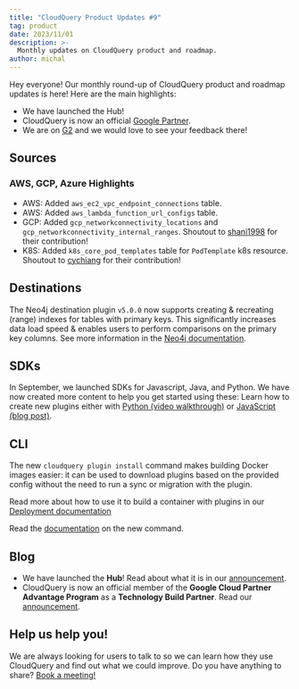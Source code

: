 ```yaml
---
title: "CloudQuery Product Updates #9"
tag: product
date: 2023/11/01
description: >-
  Monthly updates on CloudQuery product and roadmap.
author: michal
---
```



<BlogHeader/>

Hey everyone! Our monthly round-up of CloudQuery product and roadmap updates is here! Here are the main highlights:

- We have launched the Hub!
- CloudQuery is now an official [Google Partner](/blog/announcing-gcp-partnership).
- We are on [G2](https://www.g2.com/products/cloudquery/reviews) and we would love to see your feedback there!

## Sources

### AWS, GCP, Azure Highlights

- AWS: Added `aws_ec2_vpc_endpoint_connections` table.
- AWS: Added `aws_lambda_function_url_configs` table.
- GCP: Added `gcp_networkconnectivity_locations` and `gcp_networkconnectivity_internal_ranges`. Shoutout to [shani1998](https://github.com/shani1998) for their contribution!
- K8S: Added `k8s_core_pod_templates` table for `PodTemplate` k8s resource. Shoutout to [cychiang](https://github.com/cychiang) for their contribution!

## Destinations

The Neo4j destination plugin `v5.0.0` now supports creating & recreating (range) indexes for tables with primary keys. This significantly increases data load speed & enables users to perform comparisons on the primary key columns. See more information in the [Neo4j documentation](https://neo4j.com/docs/cypher-manual/current/indexes-for-search-performance/).

## SDKs

In September, we launched SDKs for Javascript, Java, and Python. We have now created more content to help you get started using these: Learn how to create new plugins either with [Python (video walkthrough)](https://www.youtube.com/watch?v=TSbGHz5Z09M) or [JavaScript (blog post)](/blog/creating-a-new-js-plugin).

## CLI

The new `cloudquery plugin install` command makes building Docker images easier: it can be used to download plugins based on the provided config without the need to run a sync or migration with the plugin.

Read more about how to use it to build a container with plugins in our [Deployment documentation](/docs/deployment/docker-offline)

Read the [documentation](/docs/reference/cli/cloudquery_plugin_install) on the new command.

## Blog

- We have launched the **Hub**! Read about what it is in our [announcement](https://cloudquery.io/announcing-cloudquery-new-hub).
- CloudQuery is now an official member of the **Google Cloud Partner Advantage Program** as a **Technology Build Partner**. Read our [announcement](/blog/announcing-gcp-partnership).

## Help us help you!

We are always looking for users to talk to so we can learn how they use CloudQuery and find out what we could improve. Do you have anything to share? [Book a meeting!](https://calendar.app.google/VuKvf5RwXoKFfXuh8)